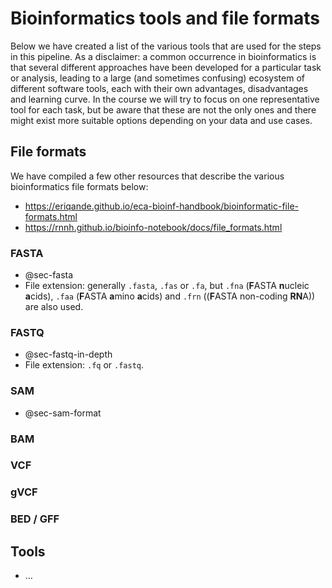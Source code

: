 # Bioinformatics tools and file formats

Below we have created a list of the various tools that are used for the steps in this pipeline. As a disclaimer: a common occurrence in bioinformatics is that several different approaches have been developed for a particular task or analysis, leading to a large (and sometimes confusing) ecosystem of different software tools, each with their own advantages, disadvantages and learning curve. In the course we will try to focus on one representative tool for each task, but be aware that these are not the only ones and there might exist more suitable options depending on your data and use cases.

## File formats

::: {.callout}

We have compiled a few other resources that describe the various bioinformatics file formats below:

- [https://eriqande.github.io/eca-bioinf-handbook/bioinformatic-file-formats.html](https://eriqande.github.io/eca-bioinf-handbook/bioinformatic-file-formats.html)
- [https://rnnh.github.io/bioinfo-notebook/docs/file_formats.html](https://rnnh.github.io/bioinfo-notebook/docs/file_formats.html)

:::

### FASTA

- @sec-fasta
- File extension: generally `.fasta`, `.fas` or `.fa`, but `.fna` (**F**ASTA **n**ucleic **a**cids), `.faa` (**F**ASTA **a**mino **a**cids) and `.frn` ((**F**ASTA non-coding **RN**A)) are also used.

### FASTQ

- @sec-fastq-in-depth
- File extension: `.fq` or `.fastq`.

### SAM

- @sec-sam-format

### BAM

### VCF

### gVCF

### BED / GFF

## Tools

- ...
